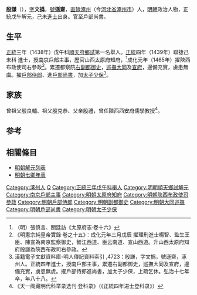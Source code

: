 {{Otheruses|other=名为殷谦的其他人物|殷谦}}
{{明清人物信息框
| 姓名 = 殷謙
| 原名 =
| 圖片名稱 = 
| 圖片大小 = 220px
| 圖片說明 = 
| 最高職務 = 太子少保戶部尚書
| 國家 = 大明
| 爵位 =
| 籍貫 = [[北直隸|直隸]][[順天府|順天府]][[涿州|涿州]]民籍
| 族裔 = 
| 字號 = 字文撝，號遜齋
| 室名 = 
| 諡號 = 
| 出生日期 = 永樂十五年（1417年）
| 出生地點 = 
| 逝世日期 = 弘治十七年（1504年）
| 逝世地點 = 
| 墓葬 =
| 配偶 =
| 親屬 = 
| 出身 = 
*正統三年戊午科順天鄉試第一名舉人
*正統四年己未科進士出身
| 經歷 = 
| 著作 =
}}

'''殷謙'''（{{bd|1417年||1504年|catIdx=Y殷}}），[[表字|字]]'''文撝'''，[[號|號]]'''遜齋'''，[[北直隸|直隸]][[涿州|涿州]]（今[[河北省|河北省]][[涿州市|涿州市]]）人，[[明朝|明朝]]政治人物，正統戊午解元，己未[[進士|進士]]出身。官至戶部尚書。

==生平==
[[正统_(年号)|正統]]三年（1438年）戊午科[[順天府|順天府]][[鄉試|鄉試]]第一名舉人。[[正统_(年号)|正統]]四年（1439年）聯捷己未科<!---[[會試|會試]]，得[[貢士|貢士]]第十三名。[[殿試|殿試]]登進士第二甲第二十一名--->進士，授[[南京|南京]][[戶部|戶部]][[主事|主事]]，歷官山西[[太原府|太原府]]知府，<ref>（明）張慎言、關廷訪《太原府志·卷十六》</ref>成化元年（1465年）擢陝西布政使司右參政<ref>《明憲宗純皇帝實錄·卷之十五》：成化元年三月戊辰 擢理刑進士楊智、監生王臣、陳宣為南京監察御史，智江西道、臣云南道、宣山西道。升山西太原府知府殷謙為陝西布政司右參政。</ref>。累遷都察院[[右副都御史|右副都御史]]，[[巡撫|巡撫]][[大同|大同]]及[[宣府|宣府]]，邊備充實，虜患無虞。擢[[戶部侍郎|戶部侍郎]]、進[[戶部尚書|戶部尚書]]，加[[太子少保|太子少保]]<ref>漢籍電子文獻資料庫-明人傳記資料索引 ,4723：殷謙，字文撝，號遜齋，涿州人。正統四年進士，授南戶部主事，累遷右副都御史，巡撫大同及宣府，邊備充實，虜患無虞。擢戶部侍郎進尚書，加太子少保，上疏乞休。弘治十七年卒，年八十八。</ref>。

==家族==
曾祖父殷良輔、祖父殷克恭、父亲殷禮，曾任[[陝西|陝西]][[西安府|西安府]]儒學教授<ref>《天一阁藏明代科举录选刊·登科录》（《正統四年进士登科录》）</ref>。

==参考==
{{reflist}}

==相關條目==
*[[明朝解元列表|明朝解元列表]]
*[[明朝七卿年表|明朝七卿年表]]

{{正統四年己未科殿試金榜}}

{{規範控制}}

{{DEFAULTSORT:Yin殷}}
[[Category:涿州人|Category:涿州人]]
[[Category:殷姓|Q]]
[[Category:正統三年戊午科舉人|Category:正統三年戊午科舉人]]
[[Category:明朝順天鄉試解元|Category:明朝順天鄉試解元]]
[[Category:南京戶部主事|Category:南京戶部主事]]
[[Category:明朝太原府知府|Category:明朝太原府知府]]
[[Category:明朝陝西布政使司參政|Category:明朝陝西布政使司參政]]
[[Category:明朝戶部侍郎|Category:明朝戶部侍郎]]
[[Category:明朝副都御史|Category:明朝副都御史]]
[[Category:明朝大同巡撫|Category:明朝大同巡撫]]
[[Category:明朝戶部尚書|Category:明朝戶部尚書]]
[[Category:明朝太子少保|Category:明朝太子少保]]